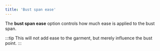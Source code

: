 ```yaml
---
title: 'Bust span ease'
---
```


The **bust span ease** option controls how much ease is applied to the bust
span.

:::tip
This will not add ease to the garment, but merely influence the bust
point.
:::
